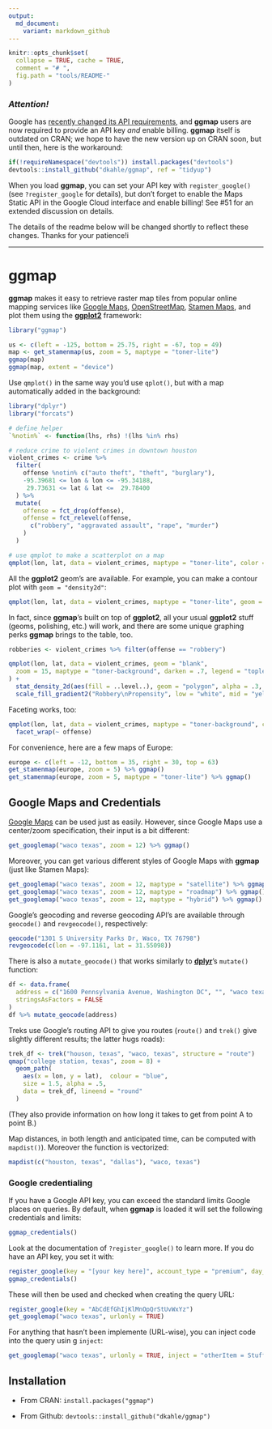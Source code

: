 ```yaml
---
output:
  md_document:
    variant: markdown_github
---
```


<!-- README.md is generated from README.Rmd. Please edit that file -->

```r
knitr::opts_chunk$set(
  collapse = TRUE, cache = TRUE,
  comment = "# ",
  fig.path = "tools/README-"
)
```

### _Attention!_ 

Google has [recently changed its API requirements](https://developers.google.com/maps/documentation/geocoding/usage-and-billing), and __ggmap__ users are now required to provide an API key _and_ enable billing. __ggmap__ itself is outdated on CRAN; we hope to have the new version up on CRAN soon, but until then, here is the workaround:
```r
if(!requireNamespace("devtools")) install.packages("devtools")
devtools::install_github("dkahle/ggmap", ref = "tidyup")
```
When you load __ggmap__, you can set your API key with `register_google()` (see `?register_google` for details), but don't forget to enable the Maps Static API in the Google Cloud interface and enable billing! See #51 for an extended discussion on details.

The details of the readme below will be changed shortly to reflect these changes. Thanks for your patience!i

<hr>

# ggmap

__ggmap__ makes it easy to retrieve raster map tiles from popular online mapping services like [Google Maps](https://developers.google.com/maps/documentation/static-maps/?hl=en), [OpenStreetMap](https://www.openstreetmap.org), [Stamen Maps](http://maps.stamen.com), and plot them using the [__ggplot2__](https://github.com/tidyverse/ggplot2) framework:

```r
library("ggmap")

us <- c(left = -125, bottom = 25.75, right = -67, top = 49)
map <- get_stamenmap(us, zoom = 5, maptype = "toner-lite")
ggmap(map)
ggmap(map, extent = "device")
```

Use `qmplot()` in the same way you'd use `qplot()`, but with a map automatically added in the background:

```r
library("dplyr")
library("forcats")

# define helper
`%notin%` <- function(lhs, rhs) !(lhs %in% rhs)

# reduce crime to violent crimes in downtown houston
violent_crimes <- crime %>% 
  filter(
    offense %notin% c("auto theft", "theft", "burglary"),
    -95.39681 <= lon & lon <= -95.34188,
     29.73631 <= lat & lat <=  29.78400
  ) %>% 
  mutate(
    offense = fct_drop(offense),
    offense = fct_relevel(offense, 
      c("robbery", "aggravated assault", "rape", "murder")
    )
  )

# use qmplot to make a scatterplot on a map
qmplot(lon, lat, data = violent_crimes, maptype = "toner-lite", color = I("red"))
```

All the __ggplot2__ geom's are available.  For example, you can make a contour plot with `geom = "density2d"`:

```r
qmplot(lon, lat, data = violent_crimes, maptype = "toner-lite", geom = "density2d", color = I("red"))
```

In fact, since __ggmap__'s built on top of __ggplot2__, all your usual __ggplot2__ stuff (geoms, polishing, etc.) will work, and there are some unique graphing perks __ggmap__ brings to the table, too.

```r
robberies <- violent_crimes %>% filter(offense == "robbery")

qmplot(lon, lat, data = violent_crimes, geom = "blank", 
  zoom = 15, maptype = "toner-background", darken = .7, legend = "topleft"
) +
  stat_density_2d(aes(fill = ..level..), geom = "polygon", alpha = .3, color = NA) +
  scale_fill_gradient2("Robbery\nPropensity", low = "white", mid = "yellow", high = "red", midpoint = 650)
```

Faceting works, too:

```r
qmplot(lon, lat, data = violent_crimes, maptype = "toner-background", color = offense) + 
  facet_wrap(~ offense)
```

For convenience, here are a few maps of Europe:

```r
europe <- c(left = -12, bottom = 35, right = 30, top = 63)
get_stamenmap(europe, zoom = 5) %>% ggmap()
get_stamenmap(europe, zoom = 5, maptype = "toner-lite") %>% ggmap()
```





## Google Maps and Credentials

[Google Maps](http://developers.google.com/maps/terms) can be used just as easily.  However, since Google Maps use a center/zoom specification, their input is a bit different:
```r
get_googlemap("waco texas", zoom = 12) %>% ggmap()
```

Moreover, you can get various different styles of Google Maps with __ggmap__ (just like Stamen Maps):
```r
get_googlemap("waco texas", zoom = 12, maptype = "satellite") %>% ggmap()
get_googlemap("waco texas", zoom = 12, maptype = "roadmap") %>% ggmap()
get_googlemap("waco texas", zoom = 12, maptype = "hybrid") %>% ggmap()
```

Google's geocoding and reverse geocoding API's are available through `geocode()` and `revgeocode()`, respectively:
```r
geocode("1301 S University Parks Dr, Waco, TX 76798")
revgeocode(c(lon = -97.1161, lat = 31.55098))
```

There is also a `mutate_geocode()` that works similarly to [__dplyr__](https://github.com/hadley/dplyr)'s `mutate()` function:
```r
df <- data.frame(
  address = c("1600 Pennsylvania Avenue, Washington DC", "", "waco texas"),
  stringsAsFactors = FALSE
)
df %>% mutate_geocode(address)
```


Treks use Google's routing API to give you routes (`route()` and `trek()` give slightly different results; the latter hugs roads):
```r
trek_df <- trek("houson, texas", "waco, texas", structure = "route")
qmap("college station, texas", zoom = 8) +
  geom_path(
    aes(x = lon, y = lat),  colour = "blue",
    size = 1.5, alpha = .5,
    data = trek_df, lineend = "round"
  )
```

(They also provide information on how long it takes to get from point A to point B.)


Map distances, in both length and anticipated time, can be computed with `mapdist()`).  Moreover the function is vectorized:
```r
mapdist(c("houston, texas", "dallas"), "waco, texas")
```



### Google credentialing

If you have a Google API key, you can exceed the standard limits Google places on queries.  By default, when __ggmap__ is loaded it will set the following credentials and limits:
```r
ggmap_credentials()
```
Look at the documentation of `?register_google()` to learn more.  If you do have an API key, you set it with:
```r
register_google(key = "[your key here]", account_type = "premium", day_limit = 100000)
ggmap_credentials()
```
These will then be used and checked when creating the query URL:
```r
register_google(key = "AbCdEfGhIjKlMnOpQrStUvWxYz")
get_googlemap("waco texas", urlonly = TRUE)
```

For anything that hasn't been implemente (URL-wise), you can inject code into the query usin g `inject`:
```r
get_googlemap("waco texas", urlonly = TRUE, inject = "otherItem = Stuff")
```






## Installation

* From CRAN: `install.packages("ggmap")`

* From Github: `devtools::install_github("dkahle/ggmap")`

